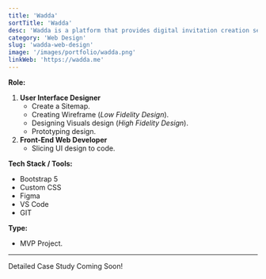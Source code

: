 ```yaml
---
title: 'Wadda'
sortTitle: 'Wadda'
desc: 'Wadda is a platform that provides digital invitation creation services.'
category: 'Web Design'
slug: 'wadda-web-design'
image: '/images/portfolio/wadda.png'
linkWeb: 'https://wadda.me'
---
```


**Role:**

1. **User Interface Designer**
   - Create a Sitemap.
   - Creating Wireframe (*Low Fidelity Design*).
   - Designing Visuals design (*High Fidelity Design*).
   - Prototyping design.
2. **Front-End Web Developer**
   - Slicing UI design to code.

**Tech Stack / Tools:**

- Bootstrap 5
- Custom CSS
- Figma
- VS Code
- GIT

**Type:**

- MVP Project.

---

Detailed Case Study Coming Soon!

